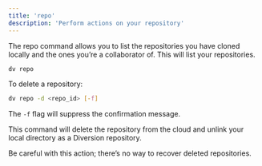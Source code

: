 ```yaml
---
title: 'repo'
description: 'Perform actions on your repository'
---
```


The repo command allows you to list the repositories you have cloned locally and the ones you’re a collaborator of. This will list your repositories.

```bash
dv repo
``` 

To delete a repository:

```bash
dv repo -d <repo_id> [-f]
```

The `-f` flag will suppress the confirmation message.

This command will delete the repository from the cloud and unlink your local directory as a Diversion repository.

Be careful with this action; there’s no way to recover deleted repositories.
